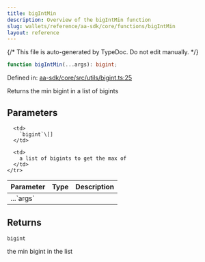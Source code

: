 ```yaml
---
title: bigIntMin
description: Overview of the bigIntMin function
slug: wallets/reference/aa-sdk/core/functions/bigIntMin
layout: reference
---
```


{/* This file is auto-generated by TypeDoc. Do not edit manually. */}

```ts
function bigIntMin(...args): bigint;
```

Defined in: [aa-sdk/core/src/utils/bigint.ts:25](https://github.com/alchemyplatform/aa-sdk/blob/c1a84188d03473acac2fdb49fb7cd7fdba73169b/aa-sdk/core/src/utils/bigint.ts#L25)

Returns the min bigint in a list of bigints

## Parameters

<table>
  <thead>
    <tr>
      <th align="left">Parameter</th>
      <th align="left">Type</th>
      <th align="left">Description</th>
    </tr>
  </thead>

  <tbody>
    <tr>
      <td>
        ...`args`
      </td>

      <td>
        `bigint`\[]
      </td>

      <td>
        a list of bigints to get the max of
      </td>
    </tr>

  </tbody>
</table>

## Returns

`bigint`

the min bigint in the list
